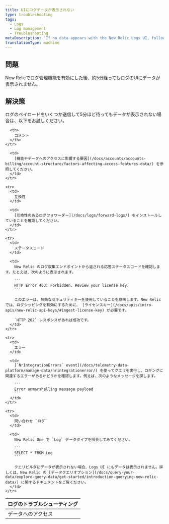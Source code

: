 ```yaml
---
title: UIにログデータが表示されない
type: troubleshooting
tags:
  - Logs
  - Log management
  - Troubleshooting
metaDescription: 'If no data appears with the New Relic Logs UI, follow these troubleshooting tips.'
translationType: machine
---
```


## 問題

New Relicでログ管理機能を有効にした後、約5分経ってもログのUIにデータが表示されません。

## 解決策

ログのペイロードをいくつか送信して5分ほど待ってもデータが表示されない場合は、以下をお試しください。

<table>
  <thead>
    <tr>
      <th>
        ログのトラブルシューティング
      </th>

      <th>
        コメント
      </th>
    </tr>
  </thead>

  <tbody>
    <tr>
      <td>
        データへのアクセス
      </td>

      <td>
        [機能やデータへのアクセスに影響する要因](/docs/accounts/accounts-billing/account-structure/factors-affecting-access-features-data/) を参照してください。
      </td>
    </tr>

    <tr>
      <td>
        互換性
      </td>

      <td>
        [互換性のあるログフォワーダー](/docs/logs/forward-logs/) をインストールしていることを確認してください。
      </td>
    </tr>

    <tr>
      <td>
        ステータスコード
      </td>

      <td>
        New Relic のログ収集エンドポイントから返される応答ステータスコードを確認します。たとえば、次のように表示されます。

        ```
        HTTP Error 403: Forbidden. Review your license key.
        ```

        このエラーは、無効なセキュリティキーを使用していることを意味します。New Relicでは、ログシッピングを有効にするために、 [ライセンスキー](/docs/apis/intro-apis/new-relic-api-keys/#ingest-license-key) が必要です。

        `HTTP 202` レスポンスがあれば成功です。
      </td>
    </tr>

    <tr>
      <td>
        エラー
      </td>

      <td>
        [`NrIntegrationErrors` event](/docs/telemetry-data-platform/manage-data/nrintegrationerror/) を使ってクエリを実行し、ロギングに関連するエラーがあるかどうかを確認します。例えば、次のようなメッセージを探します。

        ```
        Error unmarshalling message payload
        ```
      </td>
    </tr>

    <tr>
      <td>
        問い合わせ `ログ`
      </td>

      <td>
        New Relic One で `Log` データタイプを照会してみてください。

        ```
        SELECT * FROM Log
        ```

        クエリビルダにデータが表示されない場合、Logs UI にもデータは表示されません。詳しくは、New Relic の [データクエリオプション](/docs/query-your-data/explore-query-data/get-started/introduction-querying-new-relic-data/) に関するドキュメントをご覧ください。
      </td>
    </tr>
  </tbody>
</table>